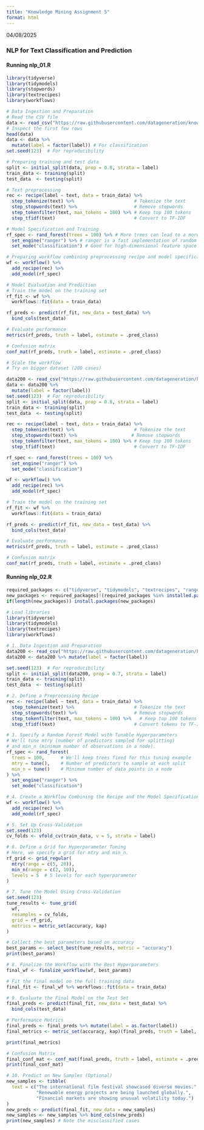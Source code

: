 ```yaml
---
title: "Knowledge Mining Assignment 5"
format: html
---
```


04/08/2025

### NLP for Text Classification and Prediction

#### Running nlp_01.R
```r
library(tidyverse)
library(tidymodels)
library(stopwords)
library(textrecipes)
library(workflows)
```

```r
# Data Ingestion and Preparation
# Read the CSV file
data <- read_csv("https://raw.githubusercontent.com/datageneration/knowledgemining/refs/heads/master/data/km_sample_corpus.csv")
# Inspect the first few rows
head(data)
data <- data %>%
  mutate(label = factor(label)) # For classification
set.seed(123)  # For reproducibility
```

```r
# Preparing training and test data
split <- initial_split(data, prop = 0.8, strata = label)
train_data <- training(split)
test_data  <- testing(split)
```

```r
# Text preprocessing
rec <- recipe(label ~ text, data = train_data) %>%
  step_tokenize(text) %>%                      # Tokenize the text
  step_stopwords(text) %>%                     # Remove stopwords
  step_tokenfilter(text, max_tokens = 100) %>% # Keep top 100 tokens
  step_tfidf(text)                             # Convert to TF-IDF
```

```r
# Model Specification and Training
rf_spec <- rand_forest(trees = 100) %>% # More trees can lead to a more stable model
  set_engine("ranger") %>% # ranger is a fast implementation of random forests
  set_mode("classification") # Good for high-dimensional feature space (e.g., TF-IDF vectors)
```

```r
# Preparing workflow combining preprocessing recipe and model specification.
wf <- workflow() %>%
  add_recipe(rec) %>%
  add_model(rf_spec)
```

```r
# Model Evaluation and Prediction
# Train the model on the training set
rf_fit <- wf %>%
  workflows::fit(data = train_data)

rf_preds <- predict(rf_fit, new_data = test_data) %>%
  bind_cols(test_data)

# Evaluate performance
metrics(rf_preds, truth = label, estimate = .pred_class)

# Confusion matrix
conf_mat(rf_preds, truth = label, estimate = .pred_class)
```

```r
# Scale the workflow
# Try on bigger dataset (200 cases)

data200 <- read_csv("https://raw.githubusercontent.com/datageneration/knowledgemining/refs/heads/master/data/km_sample_corpus_200.csv")
data <- data200 %>%
  mutate(label = factor(label))
set.seed(123)  # For reproducibility
split <- initial_split(data, prop = 0.8, strata = label)
train_data <- training(split)
test_data  <- testing(split)
```

```r
rec <- recipe(label ~ text, data = train_data) %>%
  step_tokenize(text) %>%                      # Tokenize the text
  step_stopwords(text) %>%                    # Remove stopwords
  step_tokenfilter(text, max_tokens = 100) %>% # Keep top 100 tokens
  step_tfidf(text)                             # Convert to TF-IDF

rf_spec <- rand_forest(trees = 100) %>%
  set_engine("ranger") %>%
  set_mode("classification")

wf <- workflow() %>%
  add_recipe(rec) %>%
  add_model(rf_spec)
```

```r
# Train the model on the training set
rf_fit <- wf %>%
  workflows::fit(data = train_data)

rf_preds <- predict(rf_fit, new_data = test_data) %>%
  bind_cols(test_data)
```

```r
# Evaluate performance
metrics(rf_preds, truth = label, estimate = .pred_class)

# Confusion matrix
conf_mat(rf_preds, truth = label, estimate = .pred_class)
```

#### Running nlp_02.R
```r
required_packages <- c("tidyverse", "tidymodels", "textrecipes", "ranger", "workflows")
new_packages <- required_packages[!(required_packages %in% installed.packages()[,"Package"])]
if(length(new_packages)) install.packages(new_packages)

# Load libraries
library(tidyverse)
library(tidymodels)
library(textrecipes)
library(workflows)
```

```r
# 1. Data Ingestion and Preparation
data200 <- read_csv("https://raw.githubusercontent.com/datageneration/knowledgemining/refs/heads/master/data/km_sample_corpus_200.csv")
data200 <- data200 %>% mutate(label = factor(label))

set.seed(123)  # For reproducibility
split <- initial_split(data200, prop = 0.7, strata = label)
train_data <- training(split)
test_data  <- testing(split)
```

```r
# 2. Define a Preprocessing Recipe
rec <- recipe(label ~ text, data = train_data) %>%
  step_tokenize(text) %>%                      # Tokenize the text
  step_stopwords(text) %>%                     # Remove stopwords
  step_tokenfilter(text, max_tokens = 100) %>%   # Keep top 100 tokens
  step_tfidf(text)                             # Convert tokens to TF-IDF features
```

```r
# 3. Specify a Random Forest Model with Tunable Hyperparameters
# We'll tune mtry (number of predictors sampled for splitting)
# and min_n (minimum number of observations in a node).
rf_spec <- rand_forest(
  trees = 100,      # We'll keep trees fixed for this tuning example
  mtry = tune(),    # Number of predictors to sample at each split
  min_n = tune()    # Minimum number of data points in a node
) %>%
  set_engine("ranger") %>%
  set_mode("classification")
```

```r
# 4. Create a Workflow Combining the Recipe and the Model Specification
wf <- workflow() %>%
  add_recipe(rec) %>%
  add_model(rf_spec)
```

```r
# 5. Set Up Cross-Validation
set.seed(123)
cv_folds <- vfold_cv(train_data, v = 5, strata = label)
```

```r
# 6. Define a Grid for Hyperparameter Tuning
# Here, we specify a grid for mtry and min_n.
rf_grid <- grid_regular(
  mtry(range = c(5, 20)),
  min_n(range = c(2, 10)),
  levels = 5  # 5 levels for each hyperparameter
)
```

```r
# 7. Tune the Model Using Cross-Validation
set.seed(123)
tune_results <- tune_grid(
  wf,
  resamples = cv_folds,
  grid = rf_grid,
  metrics = metric_set(accuracy, kap)
)

# Collect the best parameters based on accuracy
best_params <- select_best(tune_results, metric = "accuracy")
print(best_params)
```

```r
# 8. Finalize the Workflow with the Best Hyperparameters
final_wf <- finalize_workflow(wf, best_params)

# Fit the final model on the full training data
final_fit <- final_wf %>% workflows::fit(data = train_data)
```

```r
# 9. Evaluate the Final Model on the Test Set
final_preds <- predict(final_fit, new_data = test_data) %>%
  bind_cols(test_data)

# Performance Metrics
final_preds <- final_preds %>% mutate(label = as.factor(label))
final_metrics <- metric_set(accuracy, kap)(final_preds, truth = label, estimate = .pred_class)

print(final_metrics)

# Confusion Matrix
final_conf_mat <- conf_mat(final_preds, truth = label, estimate = .pred_class)
print(final_conf_mat)
```

```r
# 10. Predict on New Samples (Optional)
new_samples <- tibble(
  text = c("The international film festival showcased diverse movies.",
           "Renewable energy projects are being launched globally.",
           "Financial markets are showing unusual volatility today.")
)
new_preds <- predict(final_fit, new_data = new_samples)
new_samples <- new_samples %>% bind_cols(new_preds)
print(new_samples) # Note the misclassified cases
```

